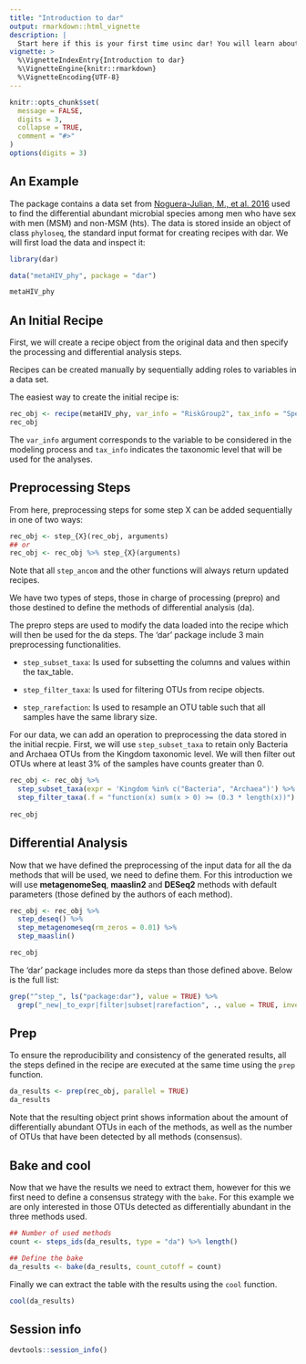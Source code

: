 ```yaml
---
title: "Introduction to dar"
output: rmarkdown::html_vignette
description: |
  Start here if this is your first time usinc dar! You will learn about basic usage, steps, exploration and bakes.  
vignette: >
  %\VignetteIndexEntry{Introduction to dar}
  %\VignetteEngine{knitr::rmarkdown}
  %\VignetteEncoding{UTF-8}
---
```


```r
knitr::opts_chunk$set(
  message = FALSE,
  digits = 3,
  collapse = TRUE,
  comment = "#>"
)
options(digits = 3)
```

## An Example 

The package contains a data set from [Noguera-Julian, M., et al. 2016](https://doi.org/10.1016/j.ebiom.2016.01.032) used to find the differential abundant microbial species among men who have sex with men (MSM) and non-MSM (hts). The data is stored inside an object of class `phyloseq`, the standard input format for creating recipes with dar. We will first load the data and inspect it:

```r
library(dar)

data("metaHIV_phy", package = "dar")

metaHIV_phy
```

## An Initial Recipe

First, we will create a recipe object from the original data and then specify the processing and differential analysis steps.

Recipes can be created manually by sequentially adding roles to variables in a data set.

The easiest way to create the initial recipe is:

```r
rec_obj <- recipe(metaHIV_phy, var_info = "RiskGroup2", tax_info = "Species") 
rec_obj
```

The `var_info` argument corresponds to the variable to be considered in the modeling process and `tax_info` indicates the taxonomic level that will be used for the analyses.

## Preprocessing Steps

From here, preprocessing steps for some step X can be added sequentially in one of two ways:

```r
rec_obj <- step_{X}(rec_obj, arguments)   
## or
rec_obj <- rec_obj %>% step_{X}(arguments)
```

Note that all `step_ancom` and the other functions will always return updated recipes. 

We have two types of steps, those in charge of processing (prepro) and those destined to define the methods of differential analysis (da). 

The prepro steps are used to modify the data loaded into the recipe which will then be used for the da steps. The 'dar' package include 3 main preprocessing functionalities.

- `step_subset_taxa`: Is used for subsetting the columns and values within the tax_table.

- `step_filter_taxa`: Is used for filtering OTUs from recipe objects. 

- `step_rarefaction`: Is used to resample an OTU table such that all samples have the same library size.

For our data, we can add an operation to preprocessing the data stored in the initial recpie. First, we will use `step_subset_taxa` to retain only Bacteria and Archaea OTUs from the Kingdom taxonomic level. We will then filter out OTUs where at least 3% of the samples have counts greater than 0. 

```r
rec_obj <- rec_obj %>% 
  step_subset_taxa(expr = 'Kingdom %in% c("Bacteria", "Archaea")') %>% 
  step_filter_taxa(.f = "function(x) sum(x > 0) >= (0.3 * length(x))")
  
rec_obj
```

## Differential Analysis

Now that we have defined the preprocessing of the input data for all the da methods that will be used, we need to define them. For this introduction we will use __metagenomeSeq__, __maaslin2__ and __DESeq2__ methods with default parameters (those defined by the authors of each method).

```r
rec_obj <- rec_obj %>% 
  step_deseq() %>% 
  step_metagenomeseq(rm_zeros = 0.01) %>% 
  step_maaslin()

rec_obj
```

The 'dar' package includes more da steps than those defined above. Below is the full list:

```r
grep("^step_", ls("package:dar"), value = TRUE) %>% 
  grep("_new|_to_expr|filter|subset|rarefaction", ., value = TRUE, invert = TRUE)
```

## Prep 

To ensure the reproducibility and consistency of the generated results, all the steps defined in the recipe are executed at the same time using the `prep` function.

```r
da_results <- prep(rec_obj, parallel = TRUE)
da_results
```

Note that the resulting object print shows information about the amount of differentially abundant OTUs in each of the methods, as well as the number of OTUs that have been detected by all methods (consensus).

## Bake and cool 

Now that we have the results we need to extract them, however for this we first need to define a consensus strategy with the `bake`. For this example we are only interested in those OTUs detected as differentially abundant in the three methods used.

```r
## Number of used methods
count <- steps_ids(da_results, type = "da") %>% length()

## Define the bake 
da_results <- bake(da_results, count_cutoff = count)
```

Finally we can extract the table with the results using the `cool` function.

```r
cool(da_results)
```

## Session info

```r
devtools::session_info()
```


